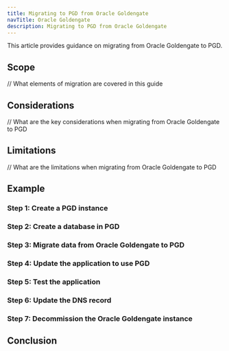 ```yaml
---
title: Migrating to PGD from Oracle Goldengate
navTitle: Oracle Goldengate
description: Migrating to PGD from Oracle Goldengate
---
```


This article provides guidance on migrating from Oracle Goldengate to PGD.

## Scope

// What elements of migration are covered in this guide

## Considerations

// What are the key considerations when migrating from Oracle Goldengate to PGD

## Limitations

// What are the limitations when migrating from Oracle Goldengate to PGD


## Example

### Step 1: Create a PGD instance

### Step 2: Create a database in PGD

### Step 3: Migrate data from Oracle Goldengate to PGD

### Step 4: Update the application to use PGD

### Step 5: Test the application

### Step 6: Update the DNS record

### Step 7: Decommission the Oracle Goldengate instance

## Conclusion

